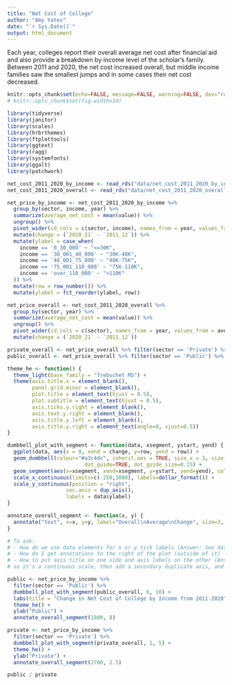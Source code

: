 ```yaml
---
title: "Net Cost of College"
author: "Amy Yates"
date: "`r Sys.Date()`"
output: html_document
---
```


Each year, colleges report their overall average net cost after financial aid and also provide a breakdown by income level of the scholar's family. Between 2011 and 2020, the net cost increased overall, but middle income families saw the smallest jumps and in some cases their net cost decreased. 

```r
knitr::opts_chunk$set(echo=FALSE, message=FALSE, warning=FALSE, dev="ragg_png")
# knitr::opts_chunk$set(fig.width=14)
```

```r
library(tidyverse)
library(janitor)
library(scales)
library(hrbrthemes)
library(ftplottools)
library(ggtext)
library(ragg)
library(systemfonts)
library(ggalt)
library(patchwork)

net_cost_2011_2020_by_income <- read_rds("data/net_cost_2011_2020_by_income.rds")
net_cost_2011_2020_overall <- read_rds("data/net_cost_2011_2020_overall.rds")
```

```r
net_price_by_income <- net_cost_2011_2020_by_income %>% 
  group_by(sector, income, year) %>% 
  summarize(average_net_cost = mean(value)) %>% 
  ungroup() %>% 
  pivot_wider(id_cols = c(sector, income), names_from = year, values_from = average_net_cost) %>%
  mutate(change = (`2020_21` - `2011_12`)) %>%
  mutate(ylabel = case_when(
    income == '0_30_000' ~ "<=30K",
    income == '30_001_48_000' ~ "30K-48K",
    income == '48_001_75_000' ~ "48K-75K",
    income == '75_001_110_000' ~ "75K-110K",
    income == 'over_110_000' ~ ">110K"
  )) %>%
  mutate(row = row_number()) %>% 
  mutate(ylabel = fct_reorder(ylabel, row))

net_price_overall <- net_cost_2011_2020_overall %>% 
  group_by(sector, year) %>% 
  summarize(average_net_cost = mean(value)) %>% 
  ungroup() %>% 
  pivot_wider(id_cols = c(sector), names_from = year, values_from = average_net_cost) %>% 
  mutate(change = (`2020_21` - `2011_12`))

private_overall <- net_price_overall %>% filter(sector == 'Private') %>% pull(change)
public_overall <- net_price_overall %>% filter(sector == 'Public') %>% pull(change)
```

```r
theme_he <- function() {
  theme_light(base_family = "Trebuchet MS") +
  theme(axis.title.x = element_blank(),
        panel.grid.minor = element_blank(),
        plot.title = element_text(hjust = 0.5),
        plot.subtitle = element_text(hjust = 0.5),
        axis.ticks.y.right = element_blank(),
        axis.text.y.right = element_blank(),
        axis.title.y.left = element_blank(),
        axis.title.y.right = element_text(angle=0, vjust=0.5))
}

dumbbell_plot_with_segment <- function(data, xsegment, ystart, yend) {
  ggplot(data, aes(x = 0, xend = change, y=row, yend = row)) +
  geom_dumbbell(colour="#a3c4dc", inherit.aes = TRUE, size_x = 3, size_xend = 3, colour_xend="#0e668b", 
                         dot_guide=TRUE, dot_guide_size=0.15) +
  geom_segment(aes(x=xsegment, xend=xsegment, y=ystart, yend=yend), color="darkgrey", linetype="dashed") +
  scale_x_continuous(limits=c(-250,3000), labels=dollar_format()) +
  scale_y_continuous(position = "right",
                   sec.axis = dup_axis(),
                   labels = data$ylabel)
}

annotate_overall_segment <- function(x, y) {
  annotate("text", x=x, y=y, label="Overall\nAverage\nChange", size=3, family = "Trebuchet MS")
}
```

```r
# To ask: 
# - How do we use data elements for x or y tick labels (Answer: See data$ylabel in function)
# - How do I get annotations to the right of the plot (outside of it)
# - How to put axis title on one side and axis labels on the other (Answer: Use row number for y 
# so it's a continuous scale, then add a secondary duplicate axis, and turn on and off things with themes.)

public <- net_price_by_income %>%
  filter(sector == 'Public') %>% 
  dumbbell_plot_with_segment(public_overall, 6, 10) +
  labs(title = "Change in Net Cost of College by Income from 2011-2020", subtitle="The highest and lowest income levels have seen the largest increases.") +
  theme_he() +
  ylab("Public") +
  annotate_overall_segment(1800, 8)

private <- net_price_by_income %>%
  filter(sector == 'Private') %>% 
  dumbbell_plot_with_segment(private_overall, 1, 5) +
  theme_he() +
  ylab("Private") +
  annotate_overall_segment(2700, 2.5)

public / private

```

